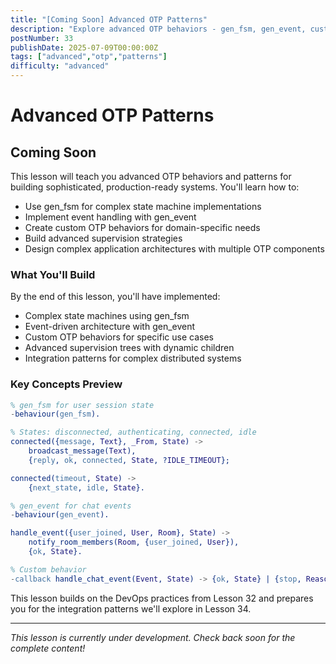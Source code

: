 ```yaml
---
title: "[Coming Soon] Advanced OTP Patterns"
description: "Explore advanced OTP behaviors - gen_fsm, gen_event, custom behaviors, and sophisticated supervision strategies for complex systems"
postNumber: 33
publishDate: 2025-07-09T00:00:00Z
tags: ["advanced","otp","patterns"]
difficulty: "advanced"
---
```


# Advanced OTP Patterns

## Coming Soon

This lesson will teach you advanced OTP behaviors and patterns for building sophisticated, production-ready systems. You'll learn how to:

- Use gen_fsm for complex state machine implementations
- Implement event handling with gen_event
- Create custom OTP behaviors for domain-specific needs
- Build advanced supervision strategies
- Design complex application architectures with multiple OTP components

### What You'll Build

By the end of this lesson, you'll have implemented:
- Complex state machines using gen_fsm
- Event-driven architecture with gen_event
- Custom OTP behaviors for specific use cases
- Advanced supervision trees with dynamic children
- Integration patterns for complex distributed systems

### Key Concepts Preview

```erlang
% gen_fsm for user session state
-behaviour(gen_fsm).

% States: disconnected, authenticating, connected, idle
connected({message, Text}, _From, State) ->
    broadcast_message(Text),
    {reply, ok, connected, State, ?IDLE_TIMEOUT};

connected(timeout, State) ->
    {next_state, idle, State}.

% gen_event for chat events
-behaviour(gen_event).

handle_event({user_joined, User, Room}, State) ->
    notify_room_members(Room, {user_joined, User}),
    {ok, State}.

% Custom behavior
-callback handle_chat_event(Event, State) -> {ok, State} | {stop, Reason}.
```

This lesson builds on the DevOps practices from Lesson 32 and prepares you for the integration patterns we'll explore in Lesson 34.

---

_This lesson is currently under development. Check back soon for the complete content!_